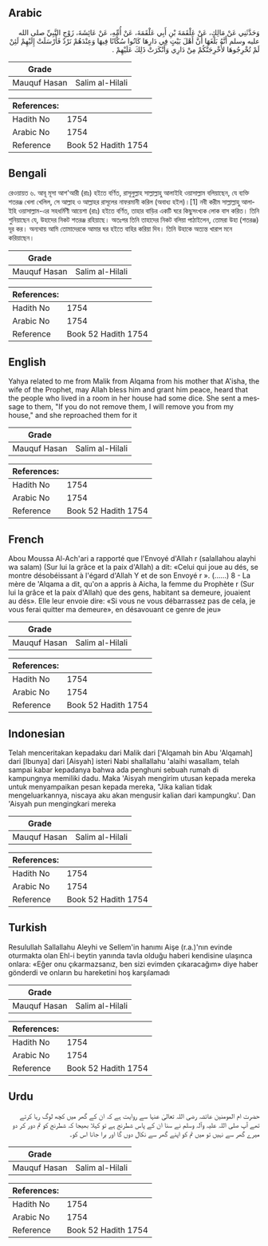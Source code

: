 ## Arabic


<div dir="rtl" lang="ar" style={{fontSize:'larger',backgroundColor:'#f8f9fa',padding:20}}>
وَحَدَّثَنِي عَنْ مَالِكٍ، عَنْ عَلْقَمَةَ بْنِ أَبِي عَلْقَمَةَ، عَنْ أُمِّهِ، عَنْ عَائِشَةَ، زَوْجِ النَّبِيِّ صلى الله عليه وسلم أَنَّهُ بَلَغَهَا أَنَّ أَهْلَ بَيْتٍ فِي دَارِهَا كَانُوا سُكَّانًا فِيهَا وَعِنْدَهُمْ نَرْدٌ فَأَرْسَلَتْ إِلَيْهِمْ لَئِنْ لَمْ تُخْرِجُوهَا لأُخْرِجَنَّكُمْ مِنْ دَارِي وَأَنْكَرَتْ ذَلِكَ عَلَيْهِمْ ‏.‏
</div>
<div style={{backgroundColor:'#f8f9fa',padding:20, marginBottom: 10}}><table> <thead> <tr> <th>Grade</th> <th></th> </tr> </thead> <tbody> <tr><td>Mauquf Hasan</td><td>Salim al-Hilali</td></tr></tbody></table><table> <thead> <tr> <th>References:</th> <th></th> </tr> </thead> <tbody><tr><td>Hadith No</td><td>1754</td></tr><tr><td>Arabic No</td><td>1754</td></tr><tr><td>Reference</td><td>Book 52 Hadith 1754</td></tr></tbody></table></div>

## Bengali


<div dir="ltr" lang="bn" style={{fontSize:'larger',backgroundColor:'#f8f9fa',padding:20}}>
রেওয়ায়ত ৬. আবূ মূসা আশ'আরী (রাঃ) হইতে বর্ণিত, রাসূলুল্লাহ সাল্লাল্লাহু আলাইহি ওয়াসাল্লাম বলিয়াছেন, যে ব্যক্তি শতরঞ্জ খেলা খেলিল, সে আল্লাহ ও আল্লাহর রাসূলের নাফরমানী করিল (অবাধ্য হইল)।[1] নবী করীম সাল্লাল্লাহু আলাইহি ওয়াসাল্লাম-এর সহধর্মিণী আয়েশা (রাঃ) হইতে বর্ণিত, তাহার বাড়ির একটি ঘরে কিছুসংখ্যক লোক বাস করিত। তিনি শুনিয়াছেন যে, উহাদের নিকট শতরঞ্জ রহিয়াছে। অতঃপর তিনি তাহাদের নিকট বলিয়া পাঠাইলেন, তোমরা উহা (শতরঞ্জ) দূর কর। অন্যথায় আমি তোমাদেরকে আমার ঘর হইতে বাহির করিয়া দিব। তিনি উহাকে অত্যন্ত খারাপ মনে করিয়াছেন।
</div>
<div style={{backgroundColor:'#f8f9fa',padding:20, marginBottom: 10}}><table> <thead> <tr> <th>Grade</th> <th></th> </tr> </thead> <tbody> <tr><td>Mauquf Hasan</td><td>Salim al-Hilali</td></tr></tbody></table><table> <thead> <tr> <th>References:</th> <th></th> </tr> </thead> <tbody><tr><td>Hadith No</td><td>1754</td></tr><tr><td>Arabic No</td><td>1754</td></tr><tr><td>Reference</td><td>Book 52 Hadith 1754</td></tr></tbody></table></div>

## English


<div dir="ltr" lang="en" style={{fontSize:'larger',backgroundColor:'#f8f9fa',padding:20}}>
Yahya related to me from Malik from Alqama from his mother that A'isha, the wife of the Prophet, may Allah bless him and grant him peace, heard that the people who lived in a room in her house had some dice. She sent a message to them, "If you do not remove them, I will remove you from my house," and she reproached them for it
</div>
<div style={{backgroundColor:'#f8f9fa',padding:20, marginBottom: 10}}><table> <thead> <tr> <th>Grade</th> <th></th> </tr> </thead> <tbody> <tr><td>Mauquf Hasan</td><td>Salim al-Hilali</td></tr></tbody></table><table> <thead> <tr> <th>References:</th> <th></th> </tr> </thead> <tbody><tr><td>Hadith No</td><td>1754</td></tr><tr><td>Arabic No</td><td>1754</td></tr><tr><td>Reference</td><td>Book 52 Hadith 1754</td></tr></tbody></table></div>

## French


<div dir="ltr" lang="fr" style={{fontSize:'larger',backgroundColor:'#f8f9fa',padding:20}}>
Abou Moussa Al-Ach'ari a rapporté que l'Envoyé d'Allah r (salallahou alayhi wa salam) (Sur lui la grâce et la paix d'Allah) a dit: «Celui qui joue au dés, se montre désobéissant à l'égard d'Allah Y et de son Envoyé r ». (......) 8 - La mère de 'Alqama a dit, qu'on a appris à Aicha, la femme du Prophète r (Sur lui la grâce et la paix d'Allah) que des gens, habitant sa demeure, jouaient au dés». Elle leur envoie dire: «Si vous ne vous débarrassez pas de cela, je vous ferai quitter ma demeure», en désavouant ce genre de jeu»
</div>
<div style={{backgroundColor:'#f8f9fa',padding:20, marginBottom: 10}}><table> <thead> <tr> <th>Grade</th> <th></th> </tr> </thead> <tbody> <tr><td>Mauquf Hasan</td><td>Salim al-Hilali</td></tr></tbody></table><table> <thead> <tr> <th>References:</th> <th></th> </tr> </thead> <tbody><tr><td>Hadith No</td><td>1754</td></tr><tr><td>Arabic No</td><td>1754</td></tr><tr><td>Reference</td><td>Book 52 Hadith 1754</td></tr></tbody></table></div>

## Indonesian


<div dir="ltr" lang="id" style={{fontSize:'larger',backgroundColor:'#f8f9fa',padding:20}}>
Telah menceritakan kepadaku dari Malik dari ['Alqamah bin Abu 'Alqamah] dari [Ibunya] dari [Aisyah] isteri Nabi shallallahu 'alaihi wasallam, telah sampai kabar kepadanya bahwa ada penghuni sebuah rumah di kampungnya memiliki dadu. Maka 'Aisyah mengirim utusan kepada mereka untuk menyampaikan pesan kepada mereka, "Jika kalian tidak mengeluarkannya, niscaya aku akan mengusir kalian dari kampungku'. Dan 'Aisyah pun mengingkari mereka
</div>
<div style={{backgroundColor:'#f8f9fa',padding:20, marginBottom: 10}}><table> <thead> <tr> <th>Grade</th> <th></th> </tr> </thead> <tbody> <tr><td>Mauquf Hasan</td><td>Salim al-Hilali</td></tr></tbody></table><table> <thead> <tr> <th>References:</th> <th></th> </tr> </thead> <tbody><tr><td>Hadith No</td><td>1754</td></tr><tr><td>Arabic No</td><td>1754</td></tr><tr><td>Reference</td><td>Book 52 Hadith 1754</td></tr></tbody></table></div>

## Turkish


<div dir="ltr" lang="tr" style={{fontSize:'larger',backgroundColor:'#f8f9fa',padding:20}}>
Resulullah Sallallahu Aleyhi ve Sellem'in hanımı Aişe (r.a.)'nın evinde oturmakta olan Ehl-i beytin yanında tavla olduğu haberi kendisine ulaşınca onlara: «Eğer onu çıkarmazsanız, ben sizi evimden çıkaracağım» diye haber gönderdi ve onların bu hareketini hoş karşılamadı
</div>
<div style={{backgroundColor:'#f8f9fa',padding:20, marginBottom: 10}}><table> <thead> <tr> <th>Grade</th> <th></th> </tr> </thead> <tbody> <tr><td>Mauquf Hasan</td><td>Salim al-Hilali</td></tr></tbody></table><table> <thead> <tr> <th>References:</th> <th></th> </tr> </thead> <tbody><tr><td>Hadith No</td><td>1754</td></tr><tr><td>Arabic No</td><td>1754</td></tr><tr><td>Reference</td><td>Book 52 Hadith 1754</td></tr></tbody></table></div>

## Urdu


<div dir="rtl" lang="ur" style={{fontSize:'larger',backgroundColor:'#f8f9fa',padding:20}}>
حضرت ام المومنین عائشہ رضی اللہ تعالیٰ عنہا سے روایت ہے کہ ان کے گھر میں کچھ لوگ رہا کرتے تھے آپ صلی اللہ علیہ وآلہ وسلم نے سنا ان کے پاس شطرنج ہے تو کہلا بھیجا کہ شطرنج کو تم دور کر دو میرے گھر سے نہیں تو میں تم کو اپنے گھر سے نکال دوں گا اور برا جانا اس کو۔
</div>
<div style={{backgroundColor:'#f8f9fa',padding:20, marginBottom: 10}}><table> <thead> <tr> <th>Grade</th> <th></th> </tr> </thead> <tbody> <tr><td>Mauquf Hasan</td><td>Salim al-Hilali</td></tr></tbody></table><table> <thead> <tr> <th>References:</th> <th></th> </tr> </thead> <tbody><tr><td>Hadith No</td><td>1754</td></tr><tr><td>Arabic No</td><td>1754</td></tr><tr><td>Reference</td><td>Book 52 Hadith 1754</td></tr></tbody></table></div>